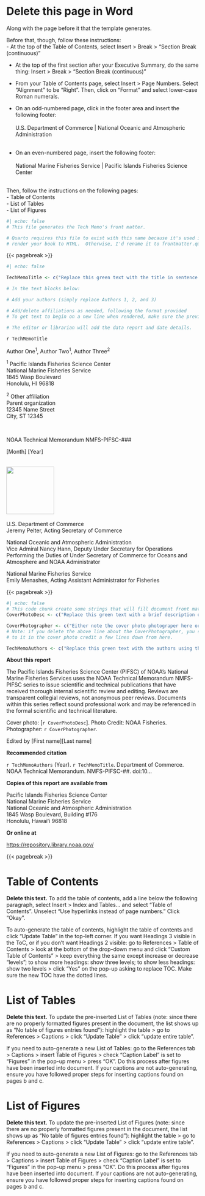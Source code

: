 # Delete this page in Word {.unnumbered}
Along with the page before it that the template generates.

Before that, though, follow these instructions:  
- At the top of the Table of Contents, select Insert > Break > "Section Break
(continuous)"   

- At the top of the first section after your Executive Summary, do the same
thing: Insert > Break > "Section Break (continuous)"  

- From your Table of Contents page, select Insert > Page Numbers.  Select 
"Alignment" to be "Right".  Then, click on "Format" and select lower-case Roman 
numerals.  

- On an odd-numbered page, click in the footer area and insert the following 
footer:  
\
U.S. Department of Commerce | National Oceanic and Atmospheric Administration  
\
- On an even-numbered page, insert the following footer:  
\
National Marine Fisheries Service | Pacific Islands Fisheries Science Center  
\

Then, follow the instructions on the following pages:  
- Table of Contents  
- List of Tables  
- List of Figures

```r
#| echo: false
# This file generates the Tech Memo's front matter.

# Quarto requires this file to exist with this name because it's used if you
# render your book to HTML.  Otherwise, I'd rename it to frontmatter.qmd.
```

{{< pagebreak >}}

```r
#| echo: false

TechMemoTitle <- c("Replace this green text with the title in sentence case")

# In the text blocks below:

# Add your authors (simply replace Authors 1, 2, and 3)

# Add/delete affiliations as needed, following the format provided
# To get text to begin on a new line when rendered, make sure the previous line ends with two spaces.

# The editor or librarian will add the data report and date details.
```

::: {custom-style="Title"}
`r TechMemoTitle`
:::

Author One^1^, Author Two^1^, Author Three^2^

^1^ Pacific Islands Fisheries Science Center\
National Marine Fisheries Service\
1845 Wasp Boulevard\
Honolulu, HI 96818

^2^ Other affiliation\
Parent organization\
12345 Name Street\
City, ST 12345

\

::: {custom-style="Green highlight"}
NOAA Technical Memorandum NMFS-PIFSC-###    

\[Month\] \[Year\]
:::

\
![](900px-Seal_of_the_US_DoC.png){fig-alt="U.S. Department of Commerce seal." width="1.3in"}  
\
U.S. Department of Commerce\
Jeremy Pelter, Acting Secretary of Commerce

National Oceanic and Atmospheric Administration\
Vice Admiral Nancy Hann, Deputy Under Secretary for Operations Performing the 
Duties of Under Secretary of Commerce for Oceans and Atmosphere and NOAA 
Administrator

National Marine Fisheries Service\
Emily Menashes, Acting Assistant Administrator for Fisheries

{{< pagebreak >}}

```r
#| echo: false
# This code chunk create some strings that will fill document front matter.
CoverPhotoDesc <- c("Replace this green text with a brief description of the cover photo")

CoverPhotographer <- c("Either note the cover photo photograper here or delete this entire line of code")
# Note: if you delete the above line about the CoverPhotographer, you should also delete reference
# to it in the cover photo credit a few lines down from here.

TechMemoAuthors <- c("Replace this green text with the authors using the format of Doe J.S., Smith C.R.")
```

**About this report**  

The Pacific Islands Fisheries Science Center (PIFSC) of NOAA’s National Marine 
Fisheries Services uses the NOAA Technical Memorandum NMFS-PIFSC series to issue 
scientific and technical publications that have received thorough internal 
scientific review and editing. Reviews are transparent collegial reviews, not 
anonymous peer reviews. Documents within this series reflect sound professional 
work and may be referenced in the formal scientific and technical literature.  


Cover photo: \[`r CoverPhotoDesc`\]. Photo Credit: NOAA Fisheries. Photographer: `r CoverPhotographer`.  


Edited by \[First name\]\[Last name\]


**Recommended citation**

`r TechMemoAuthors` (Year). `r TechMemoTitle`. Department of Commerce. NOAA Technical Memorandum. NMFS-PIFSC-##. doi:10…

**Copies of this report are available from**

Pacific Islands Fisheries Science Center\
National Marine Fisheries Service\
National Oceanic and Atmospheric Administration\
1845 Wasp Boulevard, Building #176\
Honolulu, Hawaiʻi 96818

**Or online at**

<https://repository.library.noaa.gov/>

{{< pagebreak >}}

# Table of Contents
**Delete this text.** To add the table of contents, add a line below the following paragraph, select Insert > Index and Tables… and select “Table of Contents”.  Unselect “Use hyperlinks instead of page numbers.”  Click “Okay”.  

To auto-generate the table of contents, highlight the table of contents and click “Update Table” in the top-left corner. If you want Headings 3 visible in the ToC, or if you don’t want Headings 2 visible: go to References > Table of Contents > look at the bottom of the drop-down menu and click “Custom Table of Contents” > keep everything the same except increase or decrease “levels”; to show more headings: show three levels; to show less headings: show two levels > click “Yes” on the pop-up asking to replace TOC. Make sure the new TOC have the dotted lines.

# List of Tables
**Delete this text.** To update the pre-inserted List of Tables (note: since there are no properly formatted figures present in the document, the list shows up as “No table of figures entries found”): highlight the table > go to References > Captions > click “Update Table” > click “update entire table”.  

If you need to auto-generate a new List of Tables: go to the References tab > Captions > insert Table of Figures > check “Caption Label” is set to “Figures” in the pop-up menu > press “OK”. Do this process after figures have been inserted into document. If your captions are not auto-generating, ensure you have followed proper steps for inserting captions found on pages b and c.

# List of Figures
**Delete this text.** To update the pre-inserted List of Figures (note: since there are no properly formatted figures present in the document, the list shows up as “No table of figures entries found”): highlight the table > go to References > Captions > click “Update Table” > click “update entire table”.  

If you need to auto-generate a new List of Figures: go to the References tab > Captions > insert Table of Figures > check “Caption Label” is set to “Figures” in the pop-up menu > press “OK”. Do this process after figures have been inserted into document. If your captions are not auto-generating, ensure you have followed proper steps for inserting captions found on pages b and c.
